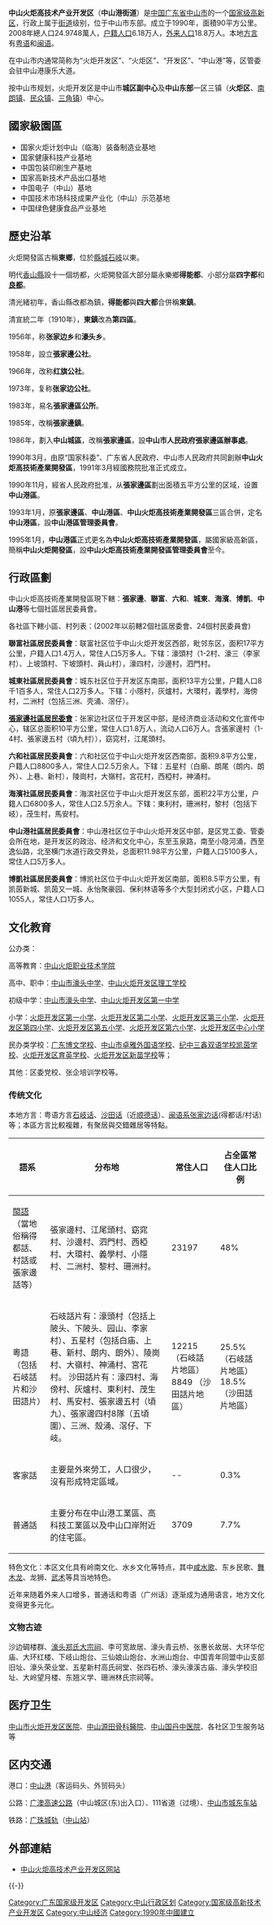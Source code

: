 {{中国乡级行政区
| 行政区全称 = 中山火炬高技术产业开发区
| 景观照片文件名 = Zhongshan Hi-Tech Develop District.PNG
| 景观照片描述 = 位于中山火炬高技术产业开发区的康乐大道
| 汉语拼音 = Zhongshan Huoju Gao Jishu Chanye Kaifa Qu
| 通用拼音 = 
| 注音符號 = 
| 其它标音类型1 = 
| 其它标音1 = 
| 其它标音类型2 = 
| 其它标音2 = 
| 其它语言类型1 = 
| 其它语言地名1 = 
| 其它语言类型2 = 
| 其它语言地名2 = 
| 上级行政区 = [[广东省|广东省]][[中山市|中山市]]
| 行政区类别 = [[国家级高新技术产业开发区|国家级高新区]]、[[街道_(行政区划)|街道]]
| 行政区划代码 = 442000003
| 地理坐标 = 
| 总面积 = 90平方公里
| 户籍人口 = 6.18萬人
| 户籍人口年份 = 
| 常住人口 = 24.9748万人
| 常住人口年份 = 
| 人口密度 = 
| 行政区划 =下辖7个社区居民委员会  
| 官方网站 = http://www.zstorch.gov.cn/
| 政府驻地 = 中山港康乐大道
| 邮政编码 = 528436、528437
| 毗邻行政区 = [[港口镇_(中山市)|港口镇]]、[[民众镇|民众镇]]、[[南朗镇|南朗镇]]、[[东区_(中山市)|东区]]
| 位置图文件名 = 
| 位置图描述 = 
}}
{{Unreferenced |time=2011-07-09T14:52:42+00:00 }}
'''中山火炬高技术产业开发区'''（'''中山港街道'''）是[[中国|中国]][[广东省|广东省]][[中山市|中山市]]的一个[[国家级高新技术产业开发区|国家级高新区]]，行政上属于[[街道_(行政区划)|街道]]级别，位于中山市东部。成立于1990年，面積90平方公里。2008年總人口24.9748萬人，[[户籍人口|户籍人口]]6.18万人，[[外来人口|外来人口]]18.8万人。本地[[方言|方言]]有[[粤语|粤语]]和[[中山闽语|闽语]]。

在中山市内通常简称为“火炬开发区”、“火炬区”、“开发区”、“中山港”等，区管委会驻中山港康乐大道。

按中山市规划，火炬开发区是中山市'''城区副中心'''及'''中山东部'''一区三镇（'''火炬区'''、[[南朗镇|南朗镇]]、[[民众镇|民众镇]]、[[三角镇_(中山市)|三角镇]]）中心。

==國家級園區==

* 国家火炬计划中山（临海）装备制造业基地
* 国家健康科技产业基地
* 中国包装印刷生产基地
* 国家高新技术产品出口基地
* 中国电子（中山）基地
* 中国技术市场科技成果产业化（中山）示范基地
* 中国绿色健康食品产业基地

==歷史沿革==

火炬開發區古稱'''東鄉'''，位於[[縣城|縣城]][[石岐|石岐]]以東。

明代[[香山縣|香山縣]]設十一個坊都，火炬開發區大部分屬永樂鄉'''得能都'''、小部分屬'''四字都'''和'''[[良都|良都]]'''。

清光緒初年，香山縣改都為鎮，'''得能都'''與'''四大都'''合併稱'''東鎮'''。

清宣統二年（1910年），'''東鎮'''改為'''第四區'''。

1956年，称'''张家边乡'''和'''濠头乡'''。

1958年，設立'''張家邊公社'''。

1966年，改称'''红旗公社'''。

1973年，复称'''张家边公社'''。

1983年，易名'''張家邊區公所'''。

1985年，改稱'''張家邊鎮'''。

1986年，劃入'''中山城區'''，改稱'''張家邊區'''，設'''中山市人民政府張家邊區辦事處'''。

1990年3月，由原“国家科委”、广东省人民政府、中山市人民政府共同創辦'''中山火炬高技術產業開發區'''，1991年3月經國務院批准正式成立。

1990年11月，經省人民政府批准，从'''張家邊區'''劃出面積五平方公里的区域，设置'''中山港區'''。

1993年1月，原'''張家邊區'''、'''中山港區'''、'''中山火炬高技術產業開發區'''三區合併，定名'''中山港區'''，設'''中山港區管理委員會'''。

1995年1月，'''中山港區'''正式更名為'''中山火炬高技術產業開發區'''，屬國家級高新區，簡稱'''中山火炬開發區'''，設'''中山火炬高技術產業開發區管理委員會'''至今。

==行政區劃==
中山火炬高技術產業開發區現下轄：'''張家邊'''、'''聯富'''、'''六和'''、'''城東'''、'''海濱'''、'''博凱'''、'''中山港'''等七個社區居民委員會。

各社區下轄小區、村列表：(2002年以前轄2個社區居委會、24個村民委員會)

'''聯富社區居民委員會'''：联富社区位于中山火炬开发区西部，毗邻东区，面积17平方公里，户籍人口1.4万人，常住人口5万多人。下辖：濠頭村（1-2村、濠三（李家村）、上坡頭村、下坡頭村、員山村），濠四村，沙邊村，泗門村。

'''城東社區居民委員會'''：城东社区位于开发区东南部，面积13平方公里，户籍人口8千1百多人，常住人口2万多人。下辖：小隱村，灰爐村，大環村，義學村，海傍村，二洲村（包括三洲、壳涌、滘仔）。

'''[[張家邊社區居民委會|張家邊社區居民委會]]'''：张家边社区位于开发区中部，是经济商业活动和文化宣传中心，辖区总面积10平方公里，常住人口1.8万人，流动人口6万人。含張家邊村（1-4村、張家邊五村（頃九村）），窈窕村，江尾頭村。

'''六和社區居民委員會'''：六和社区位于中山火炬开发区西南部，面积9.8平方公里，户籍人口8800多人，常住人口2.5万余人。下辖：五星村（白廟、朗尾（朗内、朗外）、上巷、新村），陵崗村，大嶺村，宮花村，西椏村，神涌村。

'''海濱社區居民委員會'''：海滨社区位于中山火炬开发区东部，面积22平方公里，户籍人口6800多人，常住人口2.5万余人。下辖：東利村，珊洲村，黎村（包括下岐），茂生村，馬安村。

'''中山港社區居民委員會'''：中山港社区位于中山火炬开发区中部，是区党工委、管委会所在地，是开发区的政治、经济和文化中心，东至玉泉路，南至小隐河涌，西至逸仙路，北至横门水道行政交界处，总面积11.98平方公里，户籍人口5100多人，常住人口5万多人。

'''博凱社區居民委員會'''：博凯社区位于中山火炬开发区南部，面积8.5平方公里，有凯茵新城、凯茵又一城、永怡聚豪园、保利林语等多个大型封闭式小区，户籍人口1055人，常住人口1万多人。

==文化教育==

公办类：

高等教育：[[中山火炬职业技术学院|中山火炬职业技术学院]]

高中、职中：[[中山市濠头中学|中山市濠头中学]]、[[中山火炬开发区理工学校|中山火炬开发区理工学校]]

初级中学：[[中山市濠头中学|中山市濠头中学]]、[https://web.archive.org/web/20120526054550/http://www.zskfqyz.com/ 中山火炬开发区第一中学]

小学：[[火炬开发区第一小学|火炬开发区第一小学]]、[[火炬开发区第二小学|火炬开发区第二小学]]、[[火炬开发区第三小学|火炬开发区第三小学]]、[[火炬开发区第四小学|火炬开发区第四小学]]、[[火炬开发区第五小学|火炬开发区第五小学]]、[[火炬开发区第六小学|火炬开发区第六小学]]、[[火炬开发区中心小学|火炬开发区中心小学]]

民办类学校：[[广东博文学校|广东博文学校]]、[[中山市卓雅外国语学校|中山市卓雅外国语学校]]、[[纪中三鑫双语学校凯茵学校|纪中三鑫双语学校凯茵学校]]、[[火炬开发区育英学校|火炬开发区育英学校]]、[[火炬开发区新苗学校|火炬开发区新苗学校]]等；

其他：区委党校、张企培训学校等。

=== 传统文化 ===
本地方言：粤语方言[[石岐话|石岐话]]、[[沙田话|沙田话]]（近[[顺德话|顺德话]]）、[[閩南語|闽语系]][[中山闽语|张家边话]](得都话/村话)等；本區方言比較複雜，有聚居與交錯雜居等特點。
{| class="wikitable"
|-
!語系
!分布地
!常住人口
!占全區常住人口比例
|-
| [[閩南語|閩語]]（當地俗稱得都話、村話或張家邊話等）
| 張家邊村、江尾頭村、窈窕村、沙邊村、泗門村、西椏村、大環村、義學村、小隱村、二洲村、黎村、珊洲村。
| 23197
| 48%
|-
| 粵語（包括石岐話片和沙田語片）
| 石岐話片有：濠頭村（包括上陂头、下陂头、园山、李家村）、五星村（包括白庙、上巷、新村、朗内、朗外）、陵崗村、大嶺村、神涌村、宮花村。 
沙田話片有：濠四村、海傍村、灰爐村、東利村、茂生村、馬安村、張家邊五村（頃九）、張家邊四村8隊（五頃圍）、三洲、殼涌、滘仔、下岐。
| 12215 （石岐話片地區）
8849 （沙田話片地區）
| 25.5%（石岐話片地區）
18.5%（沙田話片地區）
|-
| 客家話
| 主要是外來勞工，人口很少，沒有形成特定區域。
|  --
| 0.3%
|-
| 普通話
| 主要分布在中山港工業區、高科技工業區以及中山口岸附近的住宅區。
| 3709
| 7.7%
|}

特色文化：本区文化具有岭南文化、水乡文化等特点，其中[[咸水歌|咸水歌]]、东乡民歌、[[舞醉龙|舞木龙]]、龙狮、[[武术|武术]]等具当地特色。

近年来随着外来人口增多，普通话和粤语（广州话）逐渐成为通用语言，地方文化变得更多元化。

=== 文物古迹 ===
沙边碉楼群、[[濠头郑氏大宗祠|濠头郑氏大宗祠]]、李可宽故居、濠头青云桥、张惠长故居、大环华佗庙、大环红楼、下岐山炮台、三仙娘山炮台、水洲山炮台、中国青年同盟中山支部旧址、濠头荣业堂、五星新村高氏祠堂、张四石桥、濠头濠溪古庙、濠头学校旧址、大岭望月楼、东翘义学、珊洲林氏宗祠等。

==医疗卫生==
[https://web.archive.org/web/20110817205658/http://www.zshjyy.com/ 中山市火炬开发区医院]、[https://web.archive.org/web/20150628213722/http://www.zsytswkyy.cn/ 中山源田骨科醫院]、[http://www.zs120.com/ 中山国丹中医院]{{Wayback|url=http://www.zs120.com/ |date=20120108082846 }}、各社区卫生服务站等

==区内交通==

港口：[[中山港|中山港]]（客运码头、外贸码头）

公路：[[广澳高速公路|广澳高速公路]]（中山城区(东)出入口）、111省道（过境）、[[中山市城东车站|中山市城东车站]]

铁路：[[广珠城轨|广珠城轨]]（[[中山站_(中山市)|中山站]]）

==外部連結==
* [https://web.archive.org/web/20040815050758/http://www.zstorch.gov.cn/ 中山火炬高技术产业开发区网站]
{{-}}
{{中山市行政区划|state=collapsed}}
{{国家级高新技术产业开发区|state=collapsed}}

[[Category:广东国家级开发区|Category:广东国家级开发区]]
[[Category:中山行政区划|Category:中山行政区划]]
[[Category:国家级高新技术产业开发区|Category:国家级高新技术产业开发区]]
[[Category:中山经济|Category:中山经济]]
[[Category:1990年中國建立|Category:1990年中國建立]]